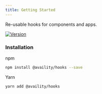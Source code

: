 ```yaml
---
title: Getting Started
---
```


Re-usable hooks for components and apps.

[![Version](https://img.shields.io/npm/v/@availity/hooks.svg?style=for-the-badge)](https://www.npmjs.com/package/@availity/hooks)

### Installation

npm

```bash
npm install @availity/hooks --save
```

Yarn

```bash
yarn add @availity/hooks
```
